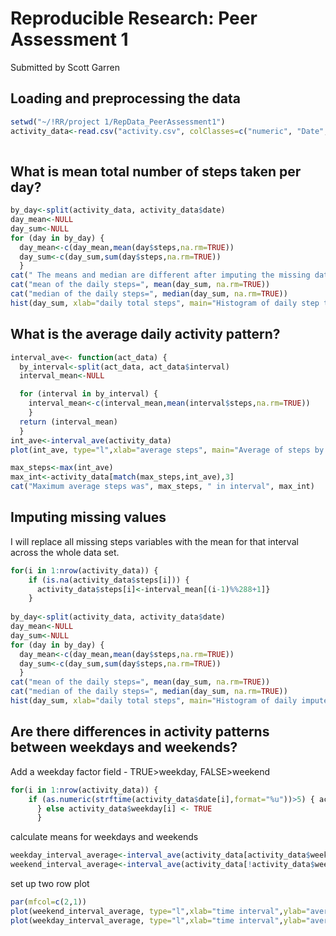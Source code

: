 # Reproducible Research: Peer Assessment 1
Submitted by Scott Garren

## Loading and preprocessing the data

```r
setwd("~/!RR/project 1/RepData_PeerAssessment1")  
activity_data<-read.csv("activity.csv", colClasses=c("numeric", "Date", "character"))  
  
```  

## What is mean total number of steps taken per day?
 
```r
by_day<-split(activity_data, activity_data$date)
day_mean<-NULL
day_sum<-NULL
for (day in by_day) {  
  day_mean<-c(day_mean,mean(day$steps,na.rm=TRUE))  
  day_sum<-c(day_sum,sum(day$steps,na.rm=TRUE)) 
  }  
cat(" The means and median are different after imputing the missing data. The mean and median are the same which is quite a coincidence. ")
cat("mean of the daily steps=", mean(day_sum, na.rm=TRUE))  
cat("median of the daily steps=", median(day_sum, na.rm=TRUE))  
hist(day_sum, xlab="daily total steps", main="Histogram of daily step totals")  
```
  
## What is the average daily activity pattern?
```r
interval_ave<- function(act_data) {
  by_interval<-split(act_data, act_data$interval)  
  interval_mean<-NULL  

  for (interval in by_interval) {  
    interval_mean<-c(interval_mean,mean(interval$steps,na.rm=TRUE))  
    }
  return (interval_mean)
  }
int_ave<-interval_ave(activity_data)
plot(int_ave, type="l",xlab="average steps", main="Average of steps by interval")  

max_steps<-max(int_ave)
max_int<-activity_data[match(max_steps,int_ave),3]
cat("Maximum average steps was", max_steps, " in interval", max_int)

```

## Imputing missing values

I will replace all missing steps variables with the mean for that interval across the whole data set.

```r
for(i in 1:nrow(activity_data)) {  
    if (is.na(activity_data$steps[i])) {   
      activity_data$steps[i]<-interval_mean[(i-1)%%288+1]}   
    }   
    
by_day<-split(activity_data, activity_data$date)   
day_mean<-NULL   
day_sum<-NULL   
for (day in by_day) {  
  day_mean<-c(day_mean,mean(day$steps,na.rm=TRUE))  
  day_sum<-c(day_sum,sum(day$steps,na.rm=TRUE)) 
  }  
cat("mean of the daily steps=", mean(day_sum, na.rm=TRUE))  
cat("median of the daily steps=", median(day_sum, na.rm=TRUE))  
hist(day_sum, xlab="daily total steps", main="Histogram of daily imputed step totals")  
```   

## Are there differences in activity patterns between weekdays and weekends?
 Add a weekday factor field - TRUE>weekday, FALSE>weekend
 
```r
for(i in 1:nrow(activity_data)) {  
    if (as.numeric(strftime(activity_data$date[i],format="%u"))>5) { activity_data$weekday[i] <- FALSE
      } else activity_data$weekday[i] <- TRUE
      }
```

calculate means for weekdays and weekends

```r
weekday_interval_average<-interval_ave(activity_data[activity_data$weekday,])
weekend_interval_average<-interval_ave(activity_data[!activity_data$weekday,])
```

set up two row plot 

```r
par(mfcol=c(2,1))
plot(weekend_interval_average, type="l",xlab="time interval",ylab="average steps", main="Weekend average of steps by interval") 
plot(weekday_interval_average, type="l",xlab="time interval",ylab="average steps", main="Weekdays average of steps by interval")   

```